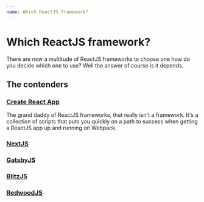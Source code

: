 ```yaml
---
name: Which ReactJS framework?
---
```


# Which ReactJS framework?

There are now a multitude of ReactJS frameworks to choose one how do you decide which one to use? Well the answer of course is it depends.

## The contenders

### [Create React App](https://create-react-app.dev)

The grand daddy of ReactJS frameworks, that really isn't a framework. It's a collection of scripts that puts you quickly on a path to success when getting a ReactJS app up and running on Webpack.

### [NextJS](https://nextjs.org)

### [GatsbyJS](https://www.gatsbyjs.com)

### [BlitzJS](https://blitzjs.com)

### [RedwoodJS](https://redwoodjs.com)
